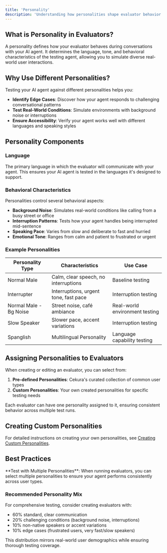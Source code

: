 ```yaml
---
title: 'Personality'
description: 'Understanding how personalities shape evaluator behavior in testing'
---
```


## What is Personality in Evaluators?

A personality defines how your evaluator behaves during conversations with your AI agent. It determines the language, tone, and behavioral characteristics of the testing agent, allowing you to simulate diverse real-world user interactions.

## Why Use Different Personalities?

Testing your AI agent against different personalities helps you:

- **Identify Edge Cases**: Discover how your agent responds to challenging conversational patterns
- **Test Real-World Conditions**: Simulate environments with background noise or interruptions
- **Ensure Accessibility**: Verify your agent works well with different languages and speaking styles

## Personality Components

### Language

The primary language in which the evaluator will communicate with your agent. This ensures your AI agent is tested in the languages it's designed to support.

### Behavioral Characteristics

Personalities control several behavioral aspects:

- **Background Noise**: Simulates real-world conditions like calling from a busy street or office
- **Interruption Patterns**: Tests how your agent handles being interrupted mid-sentence
- **Speaking Pace**: Varies from slow and deliberate to fast and hurried
- **Emotional Tone**: Ranges from calm and patient to frustrated or urgent

### Example Personalities

| Personality Type | Characteristics | Use Case |
|-----------------|-----------------|----------|
| Normal Male | Calm, clear speech, no interruptions | Baseline testing |
| Interrupter | Interruptions, urgent tone, fast pace | Interruption testing |
| Normal Male - Bg Noise | Street noise, café ambiance | Real-world environment testing |
| Slow Speaker | Slower pace, accent variations | Interruption testing |
| Spanglish | Multilingual Personality | Language capability testing |

## Assigning Personalities to Evaluators

When creating or editing an evaluator, you can select from:

1. **Pre-defined Personalities**: Cekura's curated collection of common user types
2. **Custom Personalities**: Your own created personalities for specific testing needs

Each evaluator can have one personality assigned to it, ensuring consistent behavior across multiple test runs.

## Creating Custom Personalities

For detailed instructions on creating your own personalities, see [Creating Custom Personalities](/documentation/advanced/creating-custom-personalities).

## Best Practices

<Tip>
**Test with Multiple Personalities**: When running evaluators, you can select multiple personalities to ensure your agent performs consistently across user types.
</Tip>

### Recommended Personality Mix

For comprehensive testing, consider creating evaluators with:

- 60% standard, clear communication
- 20% challenging conditions (background noise, interruptions)
- 10% non-native speakers or accent variations
- 10% edge cases (frustrated users, very fast/slow speakers)

This distribution mirrors real-world user demographics while ensuring thorough testing coverage.
